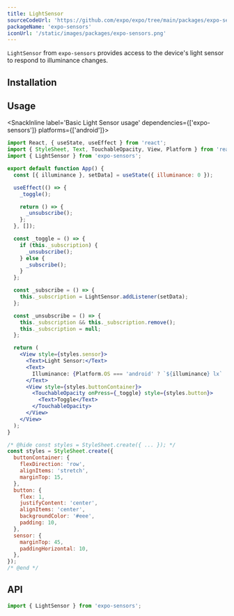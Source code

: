 ```yaml
---
title: LightSensor
sourceCodeUrl: 'https://github.com/expo/expo/tree/main/packages/expo-sensors'
packageName: 'expo-sensors'
iconUrl: '/static/images/packages/expo-sensors.png'
---
```



`LightSensor` from `expo-sensors` provides access to the device's light sensor to respond to illuminance changes.

<PlatformsSection android emulator />

## Installation

<APIInstallSection />

## Usage

<SnackInline label='Basic Light Sensor usage' dependencies={['expo-sensors']} platforms={['android']}>

```jsx
import React, { useState, useEffect } from 'react';
import { StyleSheet, Text, TouchableOpacity, View, Platform } from 'react-native';
import { LightSensor } from 'expo-sensors';

export default function App() {
  const [{ illuminance }, setData] = useState({ illuminance: 0 });

  useEffect(() => {
    _toggle();

    return () => {
      _unsubscribe();
    };
  }, []);

  const _toggle = () => {
    if (this._subscription) {
      _unsubscribe();
    } else {
      _subscribe();
    }
  };

  const _subscribe = () => {
    this._subscription = LightSensor.addListener(setData);
  };

  const _unsubscribe = () => {
    this._subscription && this._subscription.remove();
    this._subscription = null;
  };

  return (
    <View style={styles.sensor}>
      <Text>Light Sensor:</Text>
      <Text>
        Illuminance: {Platform.OS === 'android' ? `${illuminance} lx` : `Only available on Android`}
      </Text>
      <View style={styles.buttonContainer}>
        <TouchableOpacity onPress={_toggle} style={styles.button}>
          <Text>Toggle</Text>
        </TouchableOpacity>
      </View>
    </View>
  );
}

/* @hide const styles = StyleSheet.create({ ... }); */
const styles = StyleSheet.create({
  buttonContainer: {
    flexDirection: 'row',
    alignItems: 'stretch',
    marginTop: 15,
  },
  button: {
    flex: 1,
    justifyContent: 'center',
    alignItems: 'center',
    backgroundColor: '#eee',
    padding: 10,
  },
  sensor: {
    marginTop: 45,
    paddingHorizontal: 10,
  },
});
/* @end */
```

</SnackInline>

## API

```js
import { LightSensor } from 'expo-sensors';
```

<APISection packageName="expo-light-sensor" />
